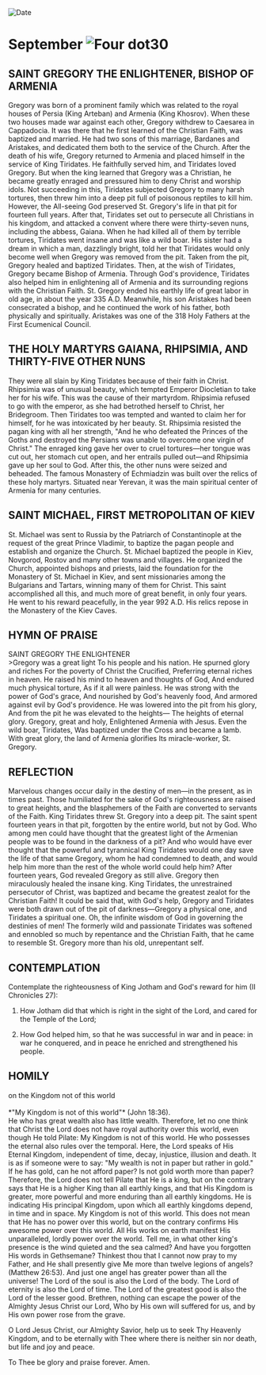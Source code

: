 
<RunningHead />
<Image src="/title-imprint.png" height={68} width={50} alt="Date" className="title-imprint"/>

# <div id="date">September <Image className="four-dot" src="/four-dot.png" height={15} width={15} alt="Four dot" />30</div>

## SAINT GREGORY THE ENLIGHTENER, BISHOP OF ARMENIA

Gregory was born of a prominent family which was related to the royal houses of Persia (King Arteban) and Armenia (King Khosrov). When these two houses made war against each other, Gregory withdrew to Caesarea in Cappadocia. It was there that he first learned of the Christian Faith, was baptized and married. He had two sons of this marriage, Bardanes and Aristakes, and dedicated them both to the service of the Church. After the death of his wife, Gregory returned to Armenia and placed himself in the service of King Tiridates. He faithfully served him, and Tiridates loved Gregory. But when the king learned that Gregory was a Christian, he became greatly enraged and pressured him to deny Christ and worship idols. Not succeeding in this, Tiridates subjected Gregory to many harsh tortures, then threw him into a deep pit full of poisonous reptiles to kill him. However, the All-seeing God preserved St. Gregory's life in that pit for fourteen full years. After that, Tiridates set out to persecute all Christians in his kingdom, and attacked a convent where there were thirty-seven nuns, including the abbess, Gaiana. When he had killed all of them by terrible tortures, Tiridates went insane and was like a wild boar. His sister had a dream in which a man, dazzlingly bright, told her that Tiridates would only become well when Gregory was removed from the pit. Taken from the pit, Gregory healed and baptized Tiridates. Then, at the wish of Tiridates, Gregory became Bishop of Armenia. Through God's providence, Tiridates also helped him in enlightening all of Armenia and its surrounding regions with the Christian Faith. St. Gregory ended his earthly life of great labor in old age, in about the year 335 A.D. Meanwhile, his son Aristakes had been consecrated a bishop, and he continued the work of his father, both physically and spiritually. Aristakes was one of the 318 Holy Fathers at the First Ecumenical Council.

## THE HOLY MARTYRS GAIANA, RHIPSIMIA, AND THIRTY-FIVE OTHER NUNS

They were all slain by King Tiridates because of their faith in Christ. Rhipsimia was of unusual beauty, which tempted Emperor Diocletian to take her for his wife. This was the cause of their martyrdom. Rhipsimia refused to go with the emperor, as she had betrothed herself to Christ, her Bridegroom. Then Tiridates too was tempted and wanted to claim her for himself, for he was intoxicated by her beauty. St. Rhipsimia resisted the pagan king with all her strength, "And he who defeated the Princes of the Goths and destroyed the Persians was unable to overcome one virgin of Christ." The enraged king gave her over to cruel tortures—her tongue was cut out, her stomach cut open, and her entrails pulled out—and Rhipsimia gave up her soul to God. After this, the other nuns were seized and beheaded. The famous Monastery of Echmiadzin was built over the relics of these holy martyrs. Situated near Yerevan, it was the main spiritual center of Armenia for many centuries.

## SAINT MICHAEL, FIRST METROPOLITAN OF KIEV

St. Michael was sent to Russia by the Patriarch of Constantinople at the request of the great Prince Vladimir, to baptize the pagan people and establish and organize the Church. St. Michael baptized the people in Kiev, Novgorod, Rostov and many other towns and villages. He organized the Church, appointed bishops and priests, laid the foundation for the Monastery of St. Michael in Kiev, and sent missionaries among the Bulgarians and Tartars, winning many of them for Christ. This saint accomplished all this, and much more of great benefit, in only four years. He went to his reward peacefully, in the year 992 A.D. His relics repose in the Monastery of the Kiev Caves.


## HYMN OF PRAISE
<div style={{textAlign:'center', color:'crimson', fontWeight:'bold'}}>
SAINT GREGORY THE ENLIGHTENER
</div>
>Gregory was a great light   
To his people and his nation.  
He spurned glory and riches  
For the poverty of Christ the Crucified,  
Preferring eternal riches in heaven.  
He raised his mind to heaven and thoughts of God,  
And endured much physical torture,  
As if it all were painless.  
He was strong with the power of God's grace,  
And nourished by God's heavenly food,  
And armored against evil by God's providence.  
He was lowered into the pit from his glory,  
And from the pit he was elevated to the heights—  
The heights of eternal glory.  
Gregory, great and holy,  
Enlightened Armenia with Jesus.  
Even the wild boar, Tiridates,  
Was baptized under the Cross and became a lamb.  
With great glory, the land of Armenia glorifies  
Its miracle-worker, St. Gregory.  


## REFLECTION

Marvelous changes occur daily in the destiny of men—in the present, as in times past. Those humiliated for the sake of God's righteousness are raised to great heights, and the blasphemers of the Faith are converted to servants of the Faith. King Tiridates threw St. Gregory into a deep pit. The saint spent fourteen years in that pit, forgotten by the entire world, but not by God. Who among men could have thought that the greatest light of the Armenian people was to be found in the darkness of a pit? And who would have ever thought that the powerful and tyrannical King Tiridates would one day save the life of that same Gregory, whom he had condemned to death, and would help him more than the rest of the whole world could help him? After fourteen years, God revealed Gregory as still alive. Gregory then miraculously healed the insane king. King Tiridates, the unrestrained persecutor of Christ, was baptized and became the greatest zealot for the Christian Faith! It could be said that, with God's help, Gregory and Tiridates were both drawn out of the pit of darkness—Gregory a physical one, and Tiridates a spiritual one. Oh, the infinite wisdom of God in governing the destinies of men! The formerly wild and passionate Tiridates was softened and ennobled so much by repentance and the Christian Faith, that he came to resemble St. Gregory more than his old, unrepentant self. 


## CONTEMPLATION

Contemplate the righteousness of King Jotham and God's reward for him (II Chronicles 27):

1. How Jotham did that which is right in the sight of the Lord, and cared for the Temple of the Lord;

2. How God helped him, so that he was successful in war and in peace: in war he conquered, and in peace he enriched and strengthened his people.


## HOMILY
<div style={{textAlign:'center', color:'crimson', fontWeight:'bold'}}>
on the Kingdom not of this world
</div>
<br />
<div style={{textAlign:'right'}}>
*"My Kingdom is not of this world"* (John 18:36).
</div>
He who has great wealth also has little wealth. Therefore, let no one think that Christ the Lord does not have royal authority over this world, even though He told Pilate: My Kingdom is not of this world. He who possesses the eternal also rules over the temporal. Here, the Lord speaks of His Eternal Kingdom, independent of time, decay, injustice, illusion and death. It is as if someone were to say: "My wealth is not in paper but rather in gold." If he has gold, can he not afford paper? Is not gold worth more than paper? Therefore, the Lord does not tell Pilate that He is a king, but on the contrary says that He is a higher King than all earthly kings, and that His Kingdom is greater, more powerful and more enduring than all earthly kingdoms. He is indicating His principal Kingdom, upon which all earthly kingdoms depend, in time and in space. My Kingdom is not of this world. This does not mean that He has no power over this world, but on the contrary confirms His awesome power over this world. All His works on earth manifest His unparalleled, lordly power over the world. Tell me, in what other king's presence is the wind quieted and the sea calmed? And have you forgotten His words in Gethsemane? Thinkest thou that I cannot now pray to my Father, and He shall presently give Me more than twelve legions of angels? (Matthew 26:53). And just one angel has greater power than all the universe! The Lord of the soul is also the Lord of the body. The Lord of eternity is also the Lord of time. The Lord of the greatest good is also the Lord of the lesser good. Brethren, nothing can escape the power of the Almighty Jesus Christ our Lord, Who by His own will suffered for us, and by His own power rose from the grave.

O Lord Jesus Christ, our Almighty Savior, help us to seek Thy Heavenly Kingdom, and to be eternally with Thee where there is neither sin nor death, but life and joy and peace.

To Thee be glory and praise forever. Amen.